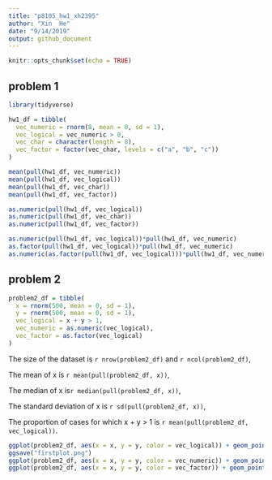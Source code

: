```yaml
---
title: "p8105_hw1_xh2395"
author: "Xin  He"
date: "9/14/2019"
output: github_document
---
```


```r
knitr::opts_chunk$set(echo = TRUE)
```

##  problem 1

```r
library(tidyverse)

hw1_df = tibble(
  vec_numeric = rnorm(8, mean = 0, sd = 1),
  vec_logical = vec_numeric > 0,
  vec_char = character(length = 8),
  vec_factor = factor(vec_char, levels = c("a", "b", "c"))
)

mean(pull(hw1_df, vec_numeric))
mean(pull(hw1_df, vec_logical))
mean(pull(hw1_df, vec_char))
mean(pull(hw1_df, vec_factor))

as.numeric(pull(hw1_df, vec_logical))
as.numeric(pull(hw1_df, vec_char))
as.numeric(pull(hw1_df, vec_factor))

as.numeric(pull(hw1_df, vec_logical))*pull(hw1_df, vec_numeric)
as.factor(pull(hw1_df, vec_logical))*pull(hw1_df, vec_numeric)
as.numeric(as.factor(pull(hw1_df, vec_logical)))*pull(hw1_df, vec_numeric)
```

## problem 2
```r
problem2_df = tibble(
  x = rnorm(500, mean = 0, sd = 1),
  y = rnorm(500, mean = 0, sd = 1),
  vec_logical = x + y > 1,
  vec_numeric = as.numeric(vec_logical),
  vec_factor = as.factor(vec_logical)
)
```

The size of the dataset is `r nrow(problem2_df)` and `r ncol(problem2_df)`,

The mean of x is `r mean(pull(problem2_df, x))`,

The median of x is`r median(pull(problem2_df, x))`,

The standard deviation of x is `r sd(pull(problem2_df, x))`,

The proportion of cases for which x + y > 1 is `r mean(pull(problem2_df, vec_logical))`.

```r
ggplot(problem2_df, aes(x = x, y = y, color = vec_logical)) + geom_point()
ggsave("firstplot.png")
ggplot(problem2_df, aes(x = x, y = y, color = vec_numeric)) + geom_point()
ggplot(problem2_df, aes(x = x, y = y, color = vec_factor)) + geom_point()


```




